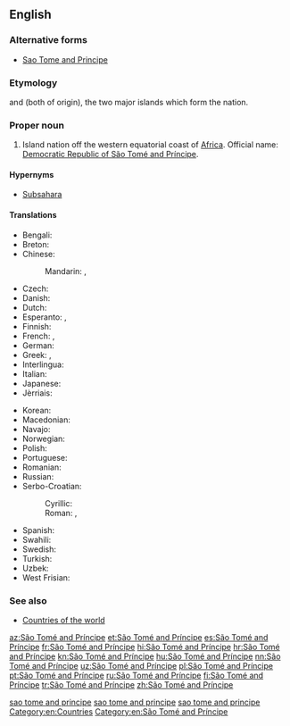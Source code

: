 ==English==
{{wikipedia}}

===Alternative forms===
* [[Sao Tome and Principe]]

===Etymology===
{{term|São Tomé|lang=en}} and {{term|Príncipe|lang=en}} (both of {{etyl|pt|en}} origin), the two major islands which form the nation.

===Proper noun===
{{en-proper noun}}

# Island nation off the western equatorial coast of [[Africa]]. Official name: [[Democratic Republic of São Tomé and Príncipe]].

====Hypernyms====
*[[Subsahara]]

====Translations====
{{trans-top|Democratic Republic of São Tomé and Príncipe}}
* Bengali: {{t|bn|সাঁউ তুমি ও প্রিন্সিপি}}
* Breton: {{t|br|Sao Tome ha Principe}}
* Chinese:
*: Mandarin: {{t+|cmn|聖多美和普林西比|sc=Hani}}, {{t|cmn|圣多美和普林西比|tr=Shèngduōměi hé Pǔlínxībǐ|sc=Hani}}
* Czech: {{t+|cs|Svatý Tomáš a Princův ostrov|m}}
* Danish: {{t|da|São Tomé og Príncipe}}
* Dutch: {{t+|nl|Sao Tomé en Principe}}
* Esperanto: {{t|eo|Saotomeo}}, {{t|eo|Sao-Tomeo kaj Principeo}}
* Finnish: {{t+|fi|São Tomé ja Príncipe}}
* French: {{t+|fr|Sao Tomé-et-Principe}}, {{t+|fr|São Tomé e Príncipe}}
* German: {{t+|de|São Tomé und Príncipe}}
* Greek: {{t|el|Σάο Τομέ και Πρίνσιπε|tr=Sáo Tomé kai Prínsipe}}, {{t|el|Σαν Τομέ και Πρίντσιπε|tr=San Tomé kai Príntsipe}}
* Interlingua: {{t|ia|Sancte Tomey Principe}}
* Italian: {{t|it|São Tomé e Príncipe}}
* Japanese: {{t|ja|サントメプリンシペ|tr=Santomepurinshipe}}
* Jèrriais: {{t|roa-jer|São Tomé et Principe|m}}
{{trans-mid}}
* Korean: {{t+|ko|상투메 프린시페|sc=Kore}}
* Macedonian: {{t|mk|Сао Томе и Принсипе|n|tr=Sáo Tóme i Prinsípe}}
* Navajo: {{t|nv|São Tomé dóó Príncipe}}
* Norwegian: {{t+|no|São Tomé og Príncipe}}
* Polish: {{t+|pl|Wyspy Świętego Tomasza i Książęca}}
* Portuguese: {{t+|pt|São Tomé e Príncipe}}
* Romanian: {{t|ro|São Tomé și Príncipe}}
* Russian: {{t|ru|Сан-Томе и Принсипи|f|n|tr=San-Tomɛ́ i Prínsipi}}
* Serbo-Croatian:
*: Cyrillic:
*: Roman: {{t|sh|Sveti Toma i Princip|m}},  {{t|sh|Sao Tome i Principe|m}}
* Spanish: {{t+|es|Santo Tomé y Príncipe}}
* Swahili: {{t|sw|Saotome na Prinsipe}}
* Swedish: {{t+|sv|São Tomé och Príncipe}}
* Turkish: {{t+|tr|São Tomé ve Príncipe}}
* Uzbek: {{t+|uz|San-Tome va Prinsipi}}
* West Frisian: {{t|fy|Sao Tomee en Prinsyp}}
{{trans-bottom}}

===See also===
* [[Appendix:Countries of the world|Countries of the world]]

[[Category:English terms spelled with Ã|sao tome and principe]]
[[Category:English terms spelled with É|sao tome and principe]]
[[Category:English terms spelled with Í|sao tome and principe]]
[[Category:en:Countries]]
[[Category:en:São Tomé and Príncipe]]

[[az:São Tomé and Príncipe]]
[[et:São Tomé and Príncipe]]
[[es:São Tomé and Príncipe]]
[[fr:São Tomé and Príncipe]]
[[hi:São Tomé and Príncipe]]
[[hr:São Tomé and Príncipe]]
[[kn:São Tomé and Príncipe]]
[[hu:São Tomé and Príncipe]]
[[nn:São Tomé and Príncipe]]
[[uz:São Tomé and Príncipe]]
[[pl:São Tomé and Príncipe]]
[[pt:São Tomé and Príncipe]]
[[ru:São Tomé and Príncipe]]
[[fi:São Tomé and Príncipe]]
[[tr:São Tomé and Príncipe]]
[[zh:São Tomé and Príncipe]]